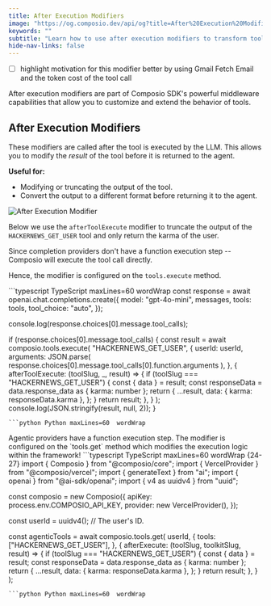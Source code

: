 ```yaml
---
title: After Execution Modifiers
image: "https://og.composio.dev/api/og?title=After%20Execution%20Modifiers"   # image for socials
keywords: ""
subtitle: "Learn how to use after execution modifiers to transform tool results after execution."
hide-nav-links: false
---
```


- [ ] highlight motivation for this modifier better by using Gmail Fetch Email and the token cost of the tool call

After execution modifiers are part of Composio SDK's powerful middleware capabilities that allow you to customize and extend the behavior of tools.

## After Execution Modifiers
These modifiers are called after the tool is executed by the LLM. This allows you to modify the *result* of the tool before it is returned to the agent.

**Useful for:**
- Modifying or truncating the output of the tool.
- Convert the output to a different format before returning it to the agent.

<Frame>
    <img src="../../assets/images/after-execute.png" alt="After Execution Modifier" />
</Frame>

<Note>Below we use the `afterToolExecute` modifier to truncate the output of the `HACKERNEWS_GET_USER` tool and only return the karma of the user.</Note>

<Tabs>
<Tab title="With Chat Completions">
Since completion providers don't have a function execution step -- Composio will execute the tool call directly.

Hence, the modifier is configured on the `tools.execute` method.

<CodeGroup>
```typescript TypeScript maxLines=60  wordWrap
const response = await openai.chat.completions.create({
  model: "gpt-4o-mini",
  messages,
  tools: tools,
  tool_choice: "auto",
});

console.log(response.choices[0].message.tool_calls);

if (response.choices[0].message.tool_calls) {
  const result = await composio.tools.execute(
    "HACKERNEWS_GET_USER",
    {
      userId: userId,
      arguments: JSON.parse(
        response.choices[0].message.tool_calls[0].function.arguments
      ),
    },
    {
      afterToolExecute: (toolSlug, _, result) => {
        if (toolSlug === "HACKERNEWS_GET_USER") {
          const { data } = result;
          const responseData = data.response_data as { karma: number };
          return {
            ...result,
            data: {
              karma: responseData.karma
            },
          };
        }
        return result;
      },
    }
  );
  console.log(JSON.stringify(result, null, 2));
}
```
```python Python maxLines=60  wordWrap

```
</CodeGroup>
</Tab>

<Tab title="With Agentic Frameworks">
Agentic providers have a function execution step.
The modifier is configured on the `tools.get` method which modifies the execution logic within the framework!
<CodeGroup>
```typescript TypeScript maxLines=60  wordWrap {24-27}
import { Composio } from "@composio/core";
import { VercelProvider } from "@composio/vercel";
import { generateText } from "ai";
import { openai } from "@ai-sdk/openai";
import { v4 as uuidv4 } from "uuid";

const composio = new Composio({
  apiKey: process.env.COMPOSIO_API_KEY,
  provider: new VercelProvider(),
});

const userId = uuidv4(); // The user's ID.

const agenticTools = await composio.tools.get(
  userId,
  {
    tools: ["HACKERNEWS_GET_USER"],
  },
  {
    afterExecute: (toolSlug, toolkitSlug, result) => {
      if (toolSlug === "HACKERNEWS_GET_USER") {
        const { data } = result;
        const responseData = data.response_data as { karma: number };
        return {
          ...result,
          data: {
            karma: responseData.karma
          },
        };
      }
      return result;
    },
  }
);
```
```python Python maxLines=60  wordWrap

```
</CodeGroup>
</Tab>
</Tabs> 